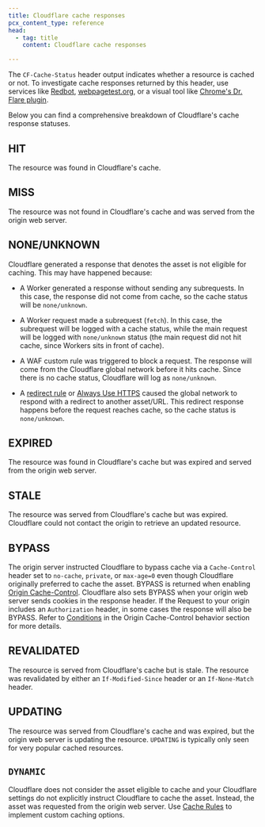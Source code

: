 ```yaml
---
title: Cloudflare cache responses
pcx_content_type: reference
head:
  - tag: title
    content: Cloudflare cache responses

---
```


The `CF-Cache-Status` header output indicates whether a resource is cached or not. To investigate cache responses returned by this header, use services like [Redbot](https://redbot.org/), [webpagetest.org](http://www.webpagetest.org/), or a visual tool like [Chrome's Dr. Flare plugin](https://community.cloudflare.com/t/community-tip-dr-flare-debug-tool-for-cloudflare-chrome-extension/110166).

Below you can find a comprehensive breakdown of Cloudflare's cache response statuses.

## HIT

The resource was found in Cloudflare's cache.

## MISS

The resource was not found in Cloudflare's cache and was served from the origin web server.

## NONE/UNKNOWN

Cloudflare generated a response that denotes the asset is not eligible for caching. This may have happened because:

* A Worker generated a response without sending any subrequests. In this case, the response did not come from cache, so the cache status will be `none/unknown`.

* A Worker request made a subrequest (`fetch`). In this case, the subrequest will be logged with a cache status, while the main request will be logged with `none/unknown` status (the main request did not hit cache, since Workers sits in front of cache).

* A WAF custom rule was triggered to block a request. The response will come from the Cloudflare global network before it hits cache. Since there is no cache status, Cloudflare will log as `none/unknown`.

* A [redirect rule](/rules/url-forwarding/) or [Always Use HTTPS](/ssl/edge-certificates/additional-options/always-use-https/) caused the global network to respond with a redirect to another asset/URL. This redirect response happens before the request reaches cache, so the cache status is `none/unknown`.

## EXPIRED

The resource was found in Cloudflare's cache but was expired and served from the origin web server.

## STALE

The resource was served from Cloudflare's cache but was expired. Cloudflare could not contact the origin to retrieve an updated resource.

## BYPASS

The origin server instructed Cloudflare to bypass cache via a `Cache-Control` header set to `no-cache`, `private`, or `max-age=0` even though Cloudflare originally preferred to cache the asset. BYPASS is returned when enabling [Origin Cache-Control](/cache/concepts/cache-control/). Cloudflare also sets BYPASS when your origin web server sends cookies in the response header. If the Request to your origin includes an `Authorization` header, in some cases the response will also be BYPASS. Refer to [Conditions](/cache/concepts/cache-control/#conditions) in the Origin Cache-Control behavior section for more details.

## REVALIDATED

The resource is served from Cloudflare's cache but is stale. The resource was revalidated by either an `If-Modified-Since` header or an `If-None-Match` header.

## UPDATING

The resource was served from Cloudflare's cache and was expired, but the origin web server is updating the resource. `UPDATING` is typically only seen for very popular cached resources.

## `DYNAMIC`

Cloudflare does not consider the asset eligible to cache and your Cloudflare settings do not explicitly instruct Cloudflare to cache the asset. Instead, the asset was requested from the origin web server. Use [Cache Rules](/cache/how-to/cache-rules/) to implement custom caching options.

